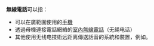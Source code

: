 '''無線電話'''可以指：
* 可以在廣範圍使用的[[手機|手機]]
* 透過母機連接電話網絡的[[室內無線電話|室內無線電話]]（无绳电话）
* 其他使用无线电技術远距离傳送話音的系統和裝置，例如{{le|无线电话机|Radiotelephone}}。
{{消歧義}}